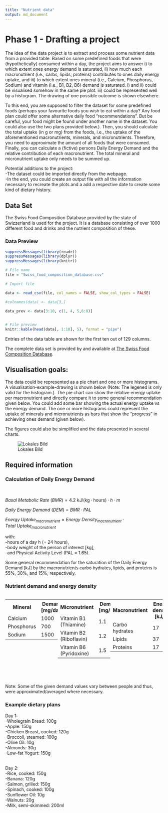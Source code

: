 ```yaml
---
title: "Nutrient data"
output: md_document
---
```


# Phase 1 - Drafting a project

The idea of the data project is to extract and process some nutrient data from a provided table.
Based on some predefined foods that were (hypothetically) consumed within a day, the project aims to answer i) to which extent ones energy demand is saturated, ii) how much each macronutrient (i.e., carbs, lipids, proteins) contributes to ones daily energy uptake, and iii) to which extent ones mineral (i.e., Calcium, Phosphorus, Sodium) and vitamin (i.e., B1, B2, B6) demand is saturated. 
i) and ii) could be visualised somehow in the same pie plot. iii) could be represented well by a histogram. The drawing of one possible outcome is shown elsewhere.

To this end, you are supposed to filter the dataset for some predefined foods (perhaps your favourite foods you wish to eat within a day? Any food plan could offer some alternative daily food "recommendations". But be careful, your food might be found under another name in the dataset. You could also use the two plans provided below.). 
Then, you should calculate the total uptake (in g or mg) from the foods, i.e., the uptake of the aforementioned macronutrients, minerals, and micronutrients. Therefore, you need to approximate the amount of all foods that were consumed.
Finally, you can calculate a (fictive) persons Daily Energy Demand and the relative contribution of each macronutrient. The total mineral and micronutrient uptake only needs to be summed up. 

Potential additions to the project: \
-The dataset could be imported directly from the webpage. \
-In the end, you could create an output file with all the information necessary to recreate the plots and a add a respective date to create some kind of dietary history.

## Data Set

The Swiss Food Composition Database provided by the state of Swizzerland is used for the project. It is a database consisting of over 1000 different food and drinks and the nutrient composition of these.

### Data Preview

```r
suppressMessages(library(readr))
suppressMessages(library(dplyr))
suppressMessages(library(knitr))

# File name
file = "Swiss_food_composition_database.csv"

# Import file

data <- read_csv(file, col_names = FALSE, show_col_types = FALSE)

#colnames(data) <- data[3,]

data_prev <- data[3:10, c(1, 4, 5,6:8)]
  

# File preview
knitr::kable(head(data[, 1:10], 5), format = "pipe")
```


Entries of the data table are shown for the first ten out of 129 columns.

The complete data set is provided by and available at [The Swiss Food Composition Database](https://naehrwertdaten.ch/en/downloads/).

## Visualisation goals:
The data could be represented as a pie chart and one or more histograms. A visualisation-example-drawing is shown below (Note: The legened is only valid for the histogram.).
The pie chart can show the relative energy uptake per macronutrient and directly compare it to some general recommendation given below. You could add some bar showing the actual energy uptake vs the energy demand.
The one or more histograms could represent the uptake of minerals and micronutrients as bars that show the "progress" in achieving ones demand (given below). 

The figures could also be simplified and the data presented in several charts. 

  

![Lokales Bild](SketchOfAPlot.jpeg "Lokale Datei")

## Required information
### Calculation of Daily Energy Demand
\

$Basal \ Metabolic \ Rate \ (BMR) =  4.2 \ \mathrm{kJ/(kg \cdot hours)} \cdot h \cdot m$

$Daily \ Energy \ Demand \ (DEM) =  BMR \cdot PAL$

$Energy \ Uptake_{macronutrient} = Energy \ Density_{macronutrient} \cdot Total \ Uptake_{macronutrient}$

with: \
-hours of a day h (= 24 hours), \
-body weight of the person of interest [kg], \
-and Physical Activity Level (PAL = 1.65).



Some general recommendation for the saturation of the Daily Energy Demand [kJ] by the macronutrients carbo hydrates, lipids, and proteins is 55%, 30%, and 15%, respectively. 

### Nutrient demand and energy density
<div style="display: flex; justify-content: space-between;">
<!-- Erste Tabelle -->
<table>
  <tr>
    <th>Mineral</th>
    <th>Demand [mg/day]</th>
  </tr>
  <tr><td>Calcium</td><td>1000</td></tr>
  <tr><td>Phosphorus</td><td>700</td></tr>
  <tr><td>Sodium</td><td>1500</td></tr>
</table>

<!-- Zweite Tabelle -->
<table>
  <tr>
    <th>Micronutrient</th>
    <th>Demand [mg/day]</th>
  </tr>
  <tr><td>Vitamin B1 (Thiamine)</td><td>1.1</td></tr>
  <tr><td>Vitamin B2 (Riboflavin)</td><td>1.2</td></tr>
  <tr><td>Vitamin B6 (Pyridoxine)</td><td>1.5</td></tr>
</table>

<!-- Dritte Tabelle -->
<table>
  <tr>
    <th>Macronutrient</th>
    <th>Energy density [kJ/g]</th>
  </tr>
  <tr><td>Carbo hydrates</td><td>17</td></tr>
  <tr><td>Lipids</td><td>37</td></tr>
  <tr><td>Proteins</td><td>17</td></tr>
</table>

</div>

\
\
\
Note: Some of the given demand values vary between people and thus, were approximated/averaged where necessary.

### Example dietary plans

Day 1: \
-Wholegrain Bread: 100g \
-Apple: 150g \
-Chicken Breast, cooked: 120g \
-Broccoli, steamed: 100g \
-Olive Oil: 10g \
-Almonds: 30g \
-Low-fat Yogurt: 150g \

\
Day 2: \
-Rice, cooked: 150g \
-Banana: 120g \
-Salmon, grilled: 150g \
-Spinach, cooked: 100g \
-Sunflower Oil: 10g \
-Walnuts: 20g \
-Milk, semi-skimmed: 200ml \


